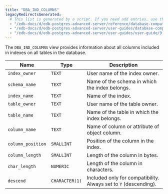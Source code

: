 ```yaml
---
title: "DBA_IND_COLUMNS"
legacyRedirectsGenerated:
  # This list is generated by a script. If you need add entries, use the `legacyRedirects` key.
  - "/edb-docs/d/edb-postgres-advanced-server/reference/database-compatibility-for-oracle-developers-reference-guide/9.6/Database_Compatibility_for_Oracle_Developers_Reference_Guide.1.139.html"
  - "/edb-docs/d/edb-postgres-advanced-server/user-guides/database-compatibility-for-oracle-developers-guide/9.5/Database_Compatibility_for_Oracle_Developers_Guide.1.253.html"
  - "/edb-docs/d/edb-postgres-advanced-server/user-guides/user-guide/9.5/EDB_Postgres_Enterprise_Guide.1.199.html"
---
```


<div id="dba_ind_columns" class="registered_link"></div>

The `DBA_IND_COLUMNS` view provides information about all columns included in indexes on all tables in the database.

| Name              | Type           | Description                                                      |
| ----------------- | -------------- | ---------------------------------------------------------------- |
| `index_owner`     | `TEXT`         | User name of the index owner.                                  |
| `schema_name`     | `TEXT`         | Name of the schema in which the index belongs.                   |
| `index_name`      | `TEXT`         | Name of the index.                                               |
| `table_owner`     | `TEXT`         | User name of the table owner.                                  |
| `table_name`      | `TEXT`         | Name of the table in which the index belongs.                    |
| `column_name`     | `TEXT`         | Name of column or attribute of object column.                    |
| `column_position` | `SMALLINT`     | Position of the column in the index.                         |
| `column_length`   | `SMALLINT`     | Length of the column in bytes.                             |
| `char_length`     | `NUMERIC`      | Length of the column in characters.                        |
| `descend`         | `CHARACTER(1)` | Included only for compatibility. Always set to `Y` (descending). |
